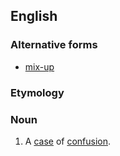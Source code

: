{{also|mix up}}
==English==

===Alternative forms===
* [[mix-up]]

===Etymology===
{{compound|mix|up}}

===Noun===
{{en-noun}}

# A [[case]] of [[confusion]].